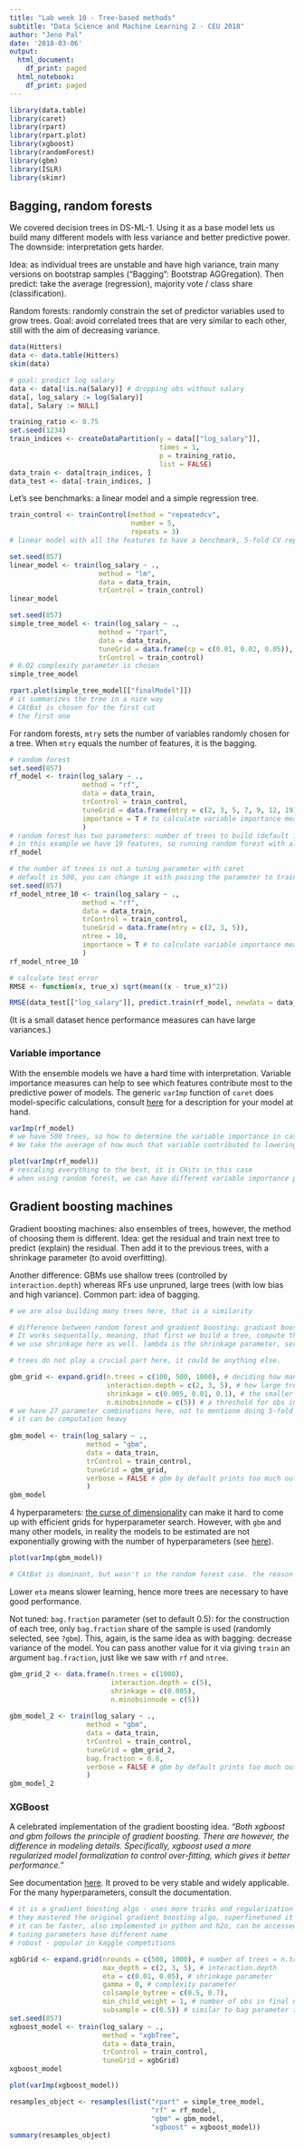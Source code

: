 ```yaml
---
title: "Lab week 10 - Tree-based methods"
subtitle: "Data Science and Machine Learning 2 - CEU 2018"
author: "Jeno Pal"
date: '2018-03-06'
output:
  html_document:
    df_print: paged
  html_notebook:
    df_print: paged
---
```




```r
library(data.table)
library(caret)
library(rpart)
library(rpart.plot)
library(xgboost)
library(randomForest)
library(gbm)
library(ISLR)
library(skimr)
```

## Bagging, random forests

We covered decision trees in DS-ML-1. Using it as a base model lets us
build many different models with less variance and better predictive power.
The downside: interpretation gets harder.

Idea: as individual trees are unstable and have high variance, train many
versions on bootstrap samples ("Bagging": Bootstrap AGGregation).
Then predict: take the average (regression),
majority vote / class share (classification). 

Random forests: randomly constrain the set of predictor variables used to
grow trees. Goal: avoid correlated trees that are very similar to each other,
still with the aim of decreasing variance.

```r
data(Hitters)
data <- data.table(Hitters)
skim(data)
```

```r
# goal: predict log salary
data <- data[!is.na(Salary)] # dropping obs without salary
data[, log_salary := log(Salary)]
data[, Salary := NULL]
```


```r
training_ratio <- 0.75 
set.seed(1234)
train_indices <- createDataPartition(y = data[["log_salary"]],
                                     times = 1,
                                     p = training_ratio,
                                     list = FALSE)
data_train <- data[train_indices, ]
data_test <- data[-train_indices, ]
```

Let's see benchmarks: a linear model and a simple regression tree.
```r
train_control <- trainControl(method = "repeatedcv",
                              number = 5,
                              repeats = 3)
# linear model with all the features to have a benchmark, 5-fold CV repeated 3 times

set.seed(857)
linear_model <- train(log_salary ~ .,
                      method = "lm",
                      data = data_train,
                      trControl = train_control)
linear_model
```

```r
set.seed(857)
simple_tree_model <- train(log_salary ~ .,
                      method = "rpart",
                      data = data_train,
                      tuneGrid = data.frame(cp = c(0.01, 0.02, 0.05)),
                      trControl = train_control)
# 0.02 complexity parameter is chosen
simple_tree_model
```

```r
rpart.plot(simple_tree_model[["finalModel"]])
# it summarizes the tree in a nice way
# CAtBat is chosen for the first cut
# the first one
```

For random forests,
`mtry` sets the number of variables randomly chosen for a tree. When `mtry`
equals the number of features, it is the bagging.

```r
# random forest
set.seed(857)
rf_model <- train(log_salary ~ .,
                  method = "rf",
                  data = data_train,
                  trControl = train_control,
                  tuneGrid = data.frame(mtry = c(2, 3, 5, 7, 9, 12, 19)),
                  importance = T # to calculate variable importance measures
                  )
# random forest has two parameters: number of trees to build (default is 500) and number of features to randomly use (mtry)
# in this example we have 19 features, so running random forest with all the features is bagging (boostrap aggregating)
rf_model
```

```r
# the number of trees is not a tuning parameter with caret
# default is 500, you can change it with passing the parameter to train
set.seed(857)
rf_model_ntree_10 <- train(log_salary ~ .,
                  method = "rf",
                  data = data_train,
                  trControl = train_control,
                  tuneGrid = data.frame(mtry = c(2, 3, 5)),
                  ntree = 10,
                  importance = T # to calculate variable importance measures
                  )
rf_model_ntree_10
```

```r
# calculate test error
RMSE <- function(x, true_x) sqrt(mean((x - true_x)^2))

RMSE(data_test[["log_salary"]], predict.train(rf_model, newdata = data_test))
```

(It is a small dataset hence performance measures can have large
variances.)

### Variable importance

With the ensemble models we have a hard time with interpretation.
Variable importance measures can help to see which features contribute most
to the predictive power of models. The generic `varImp` function of `caret`
does model-specific calculations, consult [here](https://topepo.github.io/caret/variable-importance.html) for a description
for your model at hand.

```r
varImp(rf_model)
# we have 500 trees, so how to determine the variable importance in case of 500 trees?
# We take the average of how much that variable contributed to lowering RMSE in each tree
```

```r
plot(varImp(rf_model))
# rescaling everything to the best, it is CHits in this case
# when using random forest, we can have different variable importance plots for each tree
```

## Gradient boosting machines

Gradient boosting machines: also ensembles of trees, however,
the method of choosing them is different. Idea: get the residual and train
next tree to predict (explain) the residual. Then add it to the previous
trees, with a shrinkage parameter (to avoid overfitting).

Another difference: GBMs use shallow trees (controlled by
`interaction.depth`) whereas RFs use unpruned, large trees (with low bias
and high variance). Common part: idea of bagging.

```r
# we are also building many trees here, that is a similarity

# difference between random forest and gradient boosting: gradiant boost does not necessarily need to be a tree, it can be something else. the way of combining trees is different. We look at residuals, then we try to explain that.
# It works sequentally, meaning, that first we build a tree, compute the residuals, then build a model on residuals too. Then I build a new model, compute the residuals and model that too, and so on
# we use shrinkage here as well. lambda is the shrinkage parameter, serves the purpose of regularization, it determines how much I am gonne take the model fitted on residuals into account.

# trees do not play a crucial part here, it could be anything else.

gbm_grid <- expand.grid(n.trees = c(100, 500, 1000), # deciding how many trees i want to build, is my decision
                        interaction.depth = c(2, 3, 5), # how large trees I want to use, the larger, the more complex individual trees I have
                        shrinkage = c(0.005, 0.01, 0.1), # the smaller the shrinkage, the less I take into account the model fitted to residuals
                        n.minobsinnode = c(5)) # a threshold for obs in a node
# we have 27 parameter combinations here, not to mentione doing 5-fold CV 3 times
# it can be computation heavy
  
gbm_model <- train(log_salary ~ .,
                   method = "gbm",
                   data = data_train,
                   trControl = train_control,
                   tuneGrid = gbm_grid,
                   verbose = FALSE # gbm by default prints too much output
                   )
gbm_model
```

4 hyperparameters: [the curse of dimensionality](https://en.wikipedia.org/wiki/Curse_of_dimensionality) 
can make it hard to come up
with efficient grids for hyperparameter search. However, with `gbm` and many
other models, in reality the models to be estimated are not exponentially
growing with the number of hyperparameters (see [here](https://topepo.github.io/caret/random-hyperparameter-search.html)).

```r
plot(varImp(gbm_model))

# CAtBat is dominant, but wasn't in the random forest case. the reason for it is that in case of random forest we did not let this variable to contribute to all the modesl, because we randomly selected what variables can be used for splits. But here this variable can contribute to all the models
```

Lower `eta` means slower learning, hence more trees are necessary to have
good performance.

Not tuned: `bag.fraction` parameter (set to default 0.5): for the construction
of each tree, only `bag.fraction` share of the sample is used (randomly
selected, see `?gbm`). 
This, again, is the same idea as with bagging: decrease
variance of the model. You can pass another value for it via
giving `train` an argument `bag.fraction`, just like we saw with
`rf` and `ntree`.

```r
gbm_grid_2 <- data.frame(n.trees = c(1000), 
                         interaction.depth = c(5), 
                         shrinkage = c(0.005),
                         n.minobsinnode = c(5))
  
gbm_model_2 <- train(log_salary ~ .,
                   method = "gbm",
                   data = data_train,
                   trControl = train_control,
                   tuneGrid = gbm_grid_2,
                   bag.fraction = 0.8,
                   verbose = FALSE # gbm by default prints too much output
                   )
gbm_model_2
```


### XGBoost

A celebrated implementation of the gradient boosting idea. 
_"Both xgboost and gbm follows the principle of gradient boosting. There are however, the difference in modeling details. Specifically, xgboost used a more regularized model formalization to control over-fitting, which gives it better performance."_


See documentation [here](http://xgboost.readthedocs.io/).
It proved to be very stable and widely applicable. For the many hyperparameters,
consult the documentation.
```r
# it is a gradient boosting algo - uses more tricks and regularization
# they mastered the original gradient boosting algo, superfinetuned it :)
# it can be faster, also implemented in python and h2o, can be accessed via caret
# tuning parameters have different name
# robust - popular in kaggle competitions

xgbGrid <- expand.grid(nrounds = c(500, 1000), # number of trees = n.trees
                       max_depth = c(2, 3, 5), # interaction.depth
                       eta = c(0.01, 0.05), # shrinkage parameter
                       gamma = 0, # complexity parameter
                       colsample_bytree = c(0.5, 0.7),
                       min_child_weight = 1, # number of obs in final nodes
                       subsample = c(0.5)) # similar to bag parameter to GBM, 
set.seed(857)
xgboost_model <- train(log_salary ~ .,
                       method = "xgbTree",
                       data = data_train,
                       trControl = train_control,
                       tuneGrid = xgbGrid)
xgboost_model
```

```r
plot(varImp(xgboost_model))
```


```r
resamples_object <- resamples(list("rpart" = simple_tree_model,
                                   "rf" = rf_model,
                                   "gbm" = gbm_model,
                                   "xgboost" = xgboost_model))
summary(resamples_object)
```




